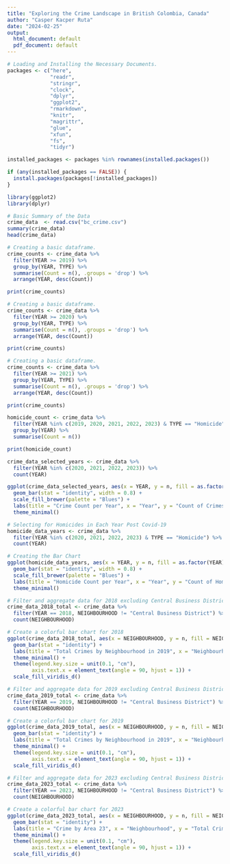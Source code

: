 ---
title: "Exploring the Crime Landscape in British Colombia, Canada"
author: "Casper Kacper Ruta"
date: "2024-02-25"
output:
  html_document: default
  pdf_document: default
---
```{r}
# Loading and Installing the Necessary Documents. 
packages <- c("here",
              "readr",
              "stringr", 
              "clock",
              "dplyr",
              "ggplot2",
              "rmarkdown",
              "knitr", 
              "magrittr",
              "glue",
              "xfun",
              "fs",
              "tidyr") 

installed_packages <- packages %in% rownames(installed.packages())

if (any(installed_packages == FALSE)) {
  install.packages(packages[!installed_packages])
}

library(ggplot2)
library(dplyr)
```

```{r}
# Basic Summary of the Data
crime_data  <- read.csv("bc_crime.csv")
summary(crime_data)
head(crime_data)
```

```{r}
# Creating a basic dataframe. 
crime_counts <- crime_data %>%
  filter(YEAR >= 2019) %>%
  group_by(YEAR, TYPE) %>%
  summarise(Count = n(), .groups = 'drop') %>% 
  arrange(YEAR, desc(Count))

print(crime_counts)
```

```{r}
# Creating a basic dataframe. 
crime_counts <- crime_data %>%
  filter(YEAR >= 2020) %>%
  group_by(YEAR, TYPE) %>%
  summarise(Count = n(), .groups = 'drop') %>% 
  arrange(YEAR, desc(Count))

print(crime_counts)
```

```{r}
# Creating a basic dataframe. 
crime_counts <- crime_data %>%
  filter(YEAR >= 2021) %>%
  group_by(YEAR, TYPE) %>%
  summarise(Count = n(), .groups = 'drop') %>% 
  arrange(YEAR, desc(Count))

print(crime_counts)
```

```{r}
homicide_count <- crime_data %>%
  filter(YEAR %in% c(2019, 2020, 2021, 2022, 2023) & TYPE == "Homicide") %>%
  group_by(YEAR) %>% 
  summarise(Count = n())

print(homicide_count)
```

```{r}
crime_data_selected_years <- crime_data %>%
  filter(YEAR %in% c(2020, 2021, 2022, 2023)) %>%
  count(YEAR)

ggplot(crime_data_selected_years, aes(x = YEAR, y = n, fill = as.factor(YEAR))) + 
  geom_bar(stat = "identity", width = 0.8) + 
  scale_fill_brewer(palette = "Blues") + 
  labs(title = "Crime Count per Year", x = "Year", y = "Count of Crimes") +
  theme_minimal()
```

```{r}
# Selecting for Homicides in Each Year Post Covid-19
homicide_data_years <- crime_data %>%
  filter(YEAR %in% c(2020, 2021, 2022, 2023) & TYPE == "Homicide") %>%
  count(YEAR)

# Creating the Bar Chart
ggplot(homicide_data_years, aes(x = YEAR, y = n, fill = as.factor(YEAR))) +
  geom_bar(stat = "identity", width = 0.8) + 
  scale_fill_brewer(palette = "Blues") +
  labs(title = "Homicide Count per Year", x = "Year", y = "Count of Homicides") +
  theme_minimal()
```

```{r}
# Filter and aggregate data for 2018 excluding Central Business District.
crime_data_2018_total <- crime_data %>%
  filter(YEAR == 2018, NEIGHBOURHOOD != "Central Business District") %>%
  count(NEIGHBOURHOOD)

# Create a colorful bar chart for 2018
ggplot(crime_data_2018_total, aes(x = NEIGHBOURHOOD, y = n, fill = NEIGHBOURHOOD)) +
  geom_bar(stat = "identity") +
  labs(title = "Total Crimes by Neighbourhood in 2019", x = "Neighbourhood", y = "Total Crimes") +
  theme_minimal() +
  theme(legend.key.size = unit(0.1, "cm"),
        axis.text.x = element_text(angle = 90, hjust = 1)) +
  scale_fill_viridis_d()
```

```{r}
# Filter and aggregate data for 2019 excluding Central Business District.
crime_data_2019_total <- crime_data %>%
  filter(YEAR == 2019, NEIGHBOURHOOD != "Central Business District") %>%
  count(NEIGHBOURHOOD)

# Create a colorful bar chart for 2019
ggplot(crime_data_2019_total, aes(x = NEIGHBOURHOOD, y = n, fill = NEIGHBOURHOOD)) +
  geom_bar(stat = "identity") +
  labs(title = "Total Crimes by Neighbourhood in 2019", x = "Neighbourhood", y = "Total Crimes") +
  theme_minimal() +
  theme(legend.key.size = unit(0.1, "cm"),
        axis.text.x = element_text(angle = 90, hjust = 1)) +
  scale_fill_viridis_d()
```

```{r}
# Filter and aggregate data for 2023 excluding Central Business District.
crime_data_2023_total <- crime_data %>%
  filter(YEAR == 2023, NEIGHBOURHOOD != "Central Business District") %>%
  count(NEIGHBOURHOOD)

# Create a colorful bar chart for 2023
ggplot(crime_data_2023_total, aes(x = NEIGHBOURHOOD, y = n, fill = NEIGHBOURHOOD)) +
  geom_bar(stat = "identity") +
  labs(title = "Crime by Area 23", x = "Neighbourhood", y = "Total Crimes Committed") +
  theme_minimal() +
  theme(legend.key.size = unit(0.1, "cm"),
        axis.text.x = element_text(angle = 90, hjust = 1)) +
  scale_fill_viridis_d()
```